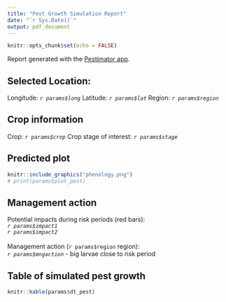 ```yaml
---
title: "Pest Growth Simulation Report"
date: "`r Sys.Date()`"
output: pdf_document
---
```


```r
knitr::opts_chunk$set(echo = FALSE)
```

Report generated with the [Pestimator app](http://ec2-52-65-31-166.ap-southeast-2.compute.amazonaws.com/Pestimator/).

## Selected Location:
Longitude: *`r params$long`*
Latitude: *`r params$lat`*
Region: *`r params$region`*

## Crop information
Crop: *`r params$crop`*
Crop stage of interest: *`r params$stage`*

## Predicted plot

```r
knitr::include_graphics("phenology.png")
# print(params$plot_pest)

```

## Management action

Potential impacts during risk periods (red bars): \
*`r params$impact1`* \
*`r params$impact2`*
\
\
Management action (`r params$region` region): \
*`r params$mngaction`* - big larvae close to risk period

## Table of simulated pest growth

```r
knitr::kable(params$dt_pest)

```

